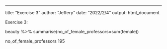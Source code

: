 ---
title: "Exercise 3"
author: "Jeffery"
date: "2022/2/4"
output: html_document

Exercise 3:
  
beauty %>%
  summarise(no_of_female_professors=sum(female))


no_of_female_professors
                   195